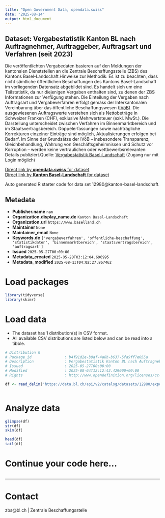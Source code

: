 ```yaml
---
title: "Open Government Data, opendata.swiss"
date: "2025-08-14"
output: html_document
---
```


## Dataset: Vergabestatistik Kanton BL nach Auftragnehmer, Auftraggeber, Auftragsart und Verfahren (seit 2023)

Die veröffentlichten Vergabedaten basieren auf den Meldungen der kantonalen Dienststellen an die Zentrale Beschaffungsstelle (ZBS) des Kantons Basel-Landschaft.Hinweise zur Methodik: Es ist zu beachten, dass nicht sämtliche öffentlichen Beschaffungen des Kantons Basel-Landschaft im vorliegenden Datensatz abgebildet sind. Es handelt sich um eine Teilstatistik, da nur diejenigen Vergaben enthalten sind, zu denen der ZBS Informationen zur Verfügung stehen. Die Einteilung der Vergaben nach Auftragsart und Vergabeverfahren erfolgt gemäss der Interkantonalen Vereinbarung über das öffentliche Beschaffungswesen ([IVöB](https://bl.clex.ch/app/de/texts_of_law/420.121)). Die ausgewiesenen Auftragswerte verstehen sich als Nettobeträge in Schweizer Franken (CHF), exklusive Mehrwertsteuer (exkl. MwSt.). Die Darstellung unterscheidet zwischen Verfahren im Binnenmarktbereich und im Staatsvertragsbereich. Doppelerfassungen sowie nachträgliche Korrekturen einzelner Einträge sind möglich, Aktualisierungen erfolgen bei Bedarf. Im Sinne der Grundsätze der IVöB – insbesondere Transparenz, Gleichbehandlung, Wahrung von Geschäftsgeheimnissen und Schutz vor Korruption – werden keine vertraulichen oder wettbewerbsrelevanten Details publiziert.Quelle: [Vergabestatistik Basel-Landschaft](https://www.vergabestatistik.ch/bl/Account/Login.aspx?Lang=21&ReturnUrl=%2fbl%2fCore%2fSearchContract.aspx) (Zugang nur mit Login möglich)

[Direct link by **opendata.swiss** for dataset](https://opendata.swiss/de/dataset/vergabestatistik-kanton-bl-nach-auftraggeber-auftragsart-und-verfahren-seit-2023)<br>
[Direct link by **Kanton Basel-Landschaft** for dataset](https://data.bl.ch/explore/dataset/12980/)

Auto generated R starter code for data set 12980@kanton-basel-landschaft.

## Metadata

- **Publisher.name** `nan`
- **Organization.display_name.de** `Kanton Basel-Landschaft`
- **Organization.url** `https://www.baselland.ch`
- **Maintainer** `None`
- **Maintainer_email** `None`
- **Keywords.de** `['vergabeverfahren', 'offentliche-beschaffung', 'statistikdaten', 'binnenmarktbereich', 'staatsvertragsbereich', 'auftragsart']`
- **Issued** `2025-05-27T00:00:00`
- **Metadata_created** `2025-05-28T03:12:04.696995`
- **Metadata_modified** `2025-08-13T04:02:27.867462`


# Load packages

```r

library(tidyverse)
library(skimr)

```

# Load data

-   The dataset has 1 distribution(s) in CSV format.
-   All available CSV distributions are listed below and can be read into a tibble.

```r

# Distribution 0
# Package_id               : b4f91d2e-b8af-4a8b-b637-5fa9ff7e055a
# Description              : Vergabestatistik Kanton BL nach Auftragnehmer, Auftraggeber, Auftragsart und Verfahren (seit 2023) (csv)
# Issued                   : 2025-05-27T00:00:00
# Modified                 : 2025-08-04T12:12:42.429000+00:00
# Rights                   : http://www.opendefinition.org/licenses/cc-by/

df <- read_delim('https://data.bl.ch/api/v2/catalog/datasets/12980/exports/csv?use_labels=true')



```

# Analyze data

```r

glimpse(df)
str(df)
skim(df)

head(df)
tail(df)

```

# Continue your code here...

```r

```

------------------------------------------------------------------------

# Contact

zbs@bl.ch | Zentrale Beschaffungsstelle
